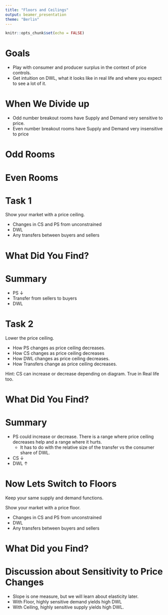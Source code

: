 ```yaml
---
title: "Floors and Ceilings"
output: beamer_presentation
theme: "Berlin"
---
```


```r
knitr::opts_chunk$set(echo = FALSE)
```

# Goals

+ Play with consumer and producer surplus in the context of price controls.
+ Get intuition on DWL, what it looks like in real life and where you expect to see a lot of it.

#  When We Divide up

+ Odd number breakout rooms have Supply and Demand very sensitive to price.
+ Even number breakout rooms have Supply and Demand very insensitive to price

# Odd Rooms

# Even Rooms

# Task 1

Show your market with a price ceiling.

+ Changes in CS and PS from unconstrained
+ DWL
+ Any transfers between buyers and sellers


# What Did You Find?


# Summary

+ PS $\downarrow$
+ Transfer from sellers to buyers
+ DWL

# Task 2

Lower the price ceiling.

+ How PS changes as price ceiling decreases.
+ How CS changes as price ceiling decreases
+ How DWL changes as price ceiling decreases.
+ How Transfers change as price ceiling decreases.


Hint:  CS can increase or decrease depending on diagram.  True in Real life too.

# What Did You Find?


# Summary

+ PS could increase or decrease.  There is a range where price ceiling decreases help and a range where it hurts.
    + It has to do with the relative size of the transfer vs the consumer share of DWL.
+ CS $\downarrow$
+ DWL $\uparrow$

# Now Lets Switch to Floors

Keep your same supply and demand functions.

Show your market with a price floor.

+ Changes in CS and PS from unconstrained
+ DWL
+ Any transfers between buyers and sellers

# What Did you Find?


# Discussion about Sensitivity to Price Changes

+ Slope is one measure, but we will learn about elasticity later.
+ With Floor, highly sensitive demand yields high DWL
+ With Ceiling, highly sensitive supply yields high DWL.